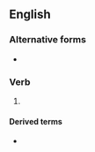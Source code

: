 ==English==

===Alternative forms===
* {{l|en|kill the messenger}}

===Verb===
{{en-verb|shoots the messenger|shooting the messenger|shot the messenger}}

# {{lb|en|idiomatic}} {{def|To [[blame]] a [[problem]] on whoever [[report]]ed it; to hold somebody [[accountable]] for a problem because they brought [[attention]] to it.}}
#: {{ux|en|I know you won't like this news, but please don't '''shoot the messenger'''.}}

====Derived terms====
* {{l|en|don't shoot the messenger}}